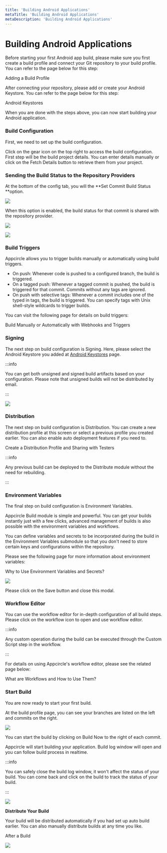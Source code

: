 ```yaml
---
title: 'Building Android Applications'
metaTitle: 'Building Android Applications'
metaDescription: 'Building Android Applications'
---
```



# Building Android Applications

Before starting your first Android app build, please make sure you first create a build profile and connect your Git repository to your build profile. You can refer to the page below for this step:

<ContentRef url="../../build/adding-a-build-profile">Adding a Build Profile</ContentRef>

After connecting your repository, please add or create your Android Keystore. You can refer to the page below for this step:

<ContentRef url="../../signing-identities/android-keystores">Android Keystores</ContentRef>

When you are done with the steps above, you can now start building your Android application.

### Build Configuration

First, we need to set up the build configuration.

Click on the gear icon on the top right to access the build configuration. First step will be the build project details. You can enter details manually or click on the Fetch Details button to retrieve them from your project.

### Sending the Build Status to the Repository Providers

At the bottom of the config tab, you will the **Set Commit Build Status **option.

![](<https://cdn.appcircle.io/docs/assets/image (8).png>)

When this option is enabled, the build status for that commit is shared with the repository provider.&#x20;

![](<https://cdn.appcircle.io/docs/assets/image (213).png>)

![](https://cdn.appcircle.io/docs/assets/appcircle-github-commit-status-pass.png)

### Build Triggers

Appcircle allows you to trigger builds manually or automatically using build triggers.

- On push: Whenever code is pushed to a configured branch, the build is triggered.
- On a tagged push: Whenever a tagged commit is pushed, the build is triggered for that commit. Commits without any tags are ignored.
- On push with selective tags: Whenever a commit includes one of the typed in tags, the build is triggered. You can specify tags with Unix shell-style wildcards to trigger builds.

You can visit the following page for details on build triggers:

<ContentRef url="../../build-manually-or-with-triggers">
  Build Manually or Automatically with Webhooks and Triggers
</ContentRef>

###

### Signing

The next step on build configuration is Signing. Here, please select the Android Keystore you added at [Android Keystores](../../signing-identities/android-keystores) page.

:::info

You can get both unsigned and signed build artifacts based on your configuration. Please note that unsigned builds will not be distributed by email.

:::

![](https://cdn.appcircle.io/docs/assets/android-config.png)

###

### Distribution

The next step on build configuration is Distribution. You can create a new distribution profile at this screen or select a previous profile you created earlier. You can also enable auto deployment features if you need to.

<ContentRef url="../../distribute/create-or-select-a-distribution-profile">
  Create a Distribution Profile and Sharing with Testers
</ContentRef>

:::info

Any previous build can be deployed to the Distribute module without the need for rebuilding.

:::

###

### Environment Variables

The final step on build configuration is Environment Variables.&#x20;

Appcircle Build module is simple and powerful. You can get your builds instantly just with a few clicks, advanced management of builds is also possible with the environment variables and workflows.

You can define variables and secrets to be incorporated during the build in the Environment Variables submodule so that you don't need to store certain keys and configurations within the repository.

Please see the following page for more information about environment variables:

<ContentRef url="../../environment-variables/why-to-use-environment-variables-and-secrets">
  Why to Use Environment Variables and Secrets?
</ContentRef>

![](https://cdn.appcircle.io/docs/assets/android-env.png)

Please click on the Save button and close this modal.

###

### Workflow Editor

You can use the workflow editor for in-depth configuration of all build steps. Please click on the workflow icon to open and use workflow editor.

:::info

Any custom operation during the build can be executed through the Custom Script step in the workflow.

:::

For details on using Appcircle's workflow editor, please see the related page below:

<ContentRef url="../../workflows/why-to-use-workflows">What are Workflows and How to Use Them?</ContentRef>

###

### Start Build

You are now ready to start your first build.

At the build profile page, you can see your branches are listed on the left and commits on the right.&#x20;

![](https://cdn.appcircle.io/docs/assets/android-build.png)

You can start the build by clicking on Build Now to the right of each commit.

Appcircle will start building your application. Build log window will open and you can follow build process in realtime.

:::info

You can safely close the build log window, it won't affect the status of your build. You can come back and click on the build to track the status of your build.

:::

![](https://cdn.appcircle.io/docs/assets/04-18-Build-Building.jpg)

**Distribute Your Build**

Your build will be distributed automatically if you had set up auto build earlier. You can also manually distribute builds at any time you like.

<ContentRef url="../../build/after-a-build">After a Build</ContentRef>

![](https://cdn.appcircle.io/docs/assets/android-distribute.png)
